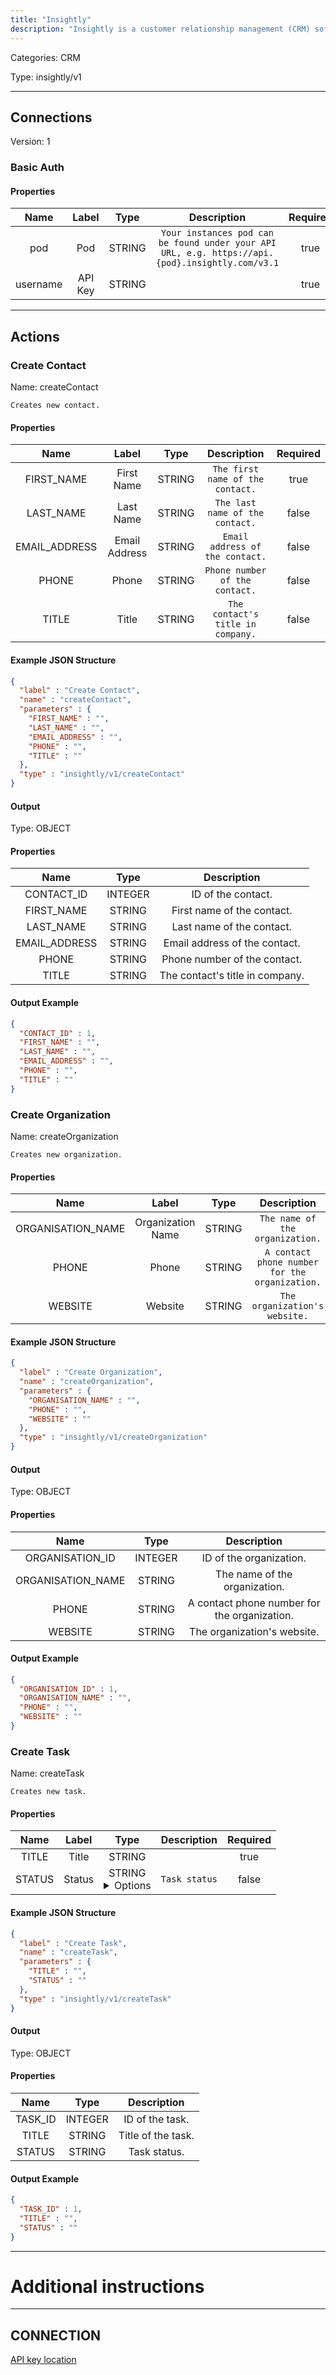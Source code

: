 ```yaml
---
title: "Insightly"
description: "Insightly is a customer relationship management (CRM) software that helps businesses manage contacts, sales, projects, and tasks in one platform."
---
```



Categories: CRM


Type: insightly/v1

<hr />



## Connections

Version: 1


### Basic Auth

#### Properties

|      Name       |      Label     |     Type     |     Description     | Required |
|:---------------:|:--------------:|:------------:|:-------------------:|:--------:|
| pod | Pod | STRING | `Your instances pod can be found under your API URL, e.g. https://api.{pod}.insightly.com/v3.1` | true |
| username | API Key | STRING |  | true |





<hr />



## Actions


### Create Contact
Name: createContact

`Creates new contact.`

#### Properties

|      Name       |      Label     |     Type     |     Description     | Required |
|:---------------:|:--------------:|:------------:|:-------------------:|:--------:|
| FIRST_NAME | First Name | STRING | `The first name of the contact.` | true |
| LAST_NAME | Last Name | STRING | `The last name of the contact.` | false |
| EMAIL_ADDRESS | Email Address | STRING | `Email address of the contact.` | false |
| PHONE | Phone | STRING | `Phone number of the contact.` | false |
| TITLE | Title | STRING | `The contact's title in company.` | false |

#### Example JSON Structure
```json
{
  "label" : "Create Contact",
  "name" : "createContact",
  "parameters" : {
    "FIRST_NAME" : "",
    "LAST_NAME" : "",
    "EMAIL_ADDRESS" : "",
    "PHONE" : "",
    "TITLE" : ""
  },
  "type" : "insightly/v1/createContact"
}
```

#### Output



Type: OBJECT


#### Properties

|     Name     |     Type     |     Description     |
|:------------:|:------------:|:-------------------:|
| CONTACT_ID | INTEGER | ID of the contact. |
| FIRST_NAME | STRING | First name of the contact. |
| LAST_NAME | STRING | Last name of the contact. |
| EMAIL_ADDRESS | STRING | Email address of the contact. |
| PHONE | STRING | Phone number of the contact. |
| TITLE | STRING | The contact's title in company. |




#### Output Example
```json
{
  "CONTACT_ID" : 1,
  "FIRST_NAME" : "",
  "LAST_NAME" : "",
  "EMAIL_ADDRESS" : "",
  "PHONE" : "",
  "TITLE" : ""
}
```


### Create Organization
Name: createOrganization

`Creates new organization.`

#### Properties

|      Name       |      Label     |     Type     |     Description     | Required |
|:---------------:|:--------------:|:------------:|:-------------------:|:--------:|
| ORGANISATION_NAME | Organization Name | STRING | `The name of the organization.` | true |
| PHONE | Phone | STRING | `A contact phone number for the organization.` | false |
| WEBSITE | Website | STRING | `The organization's website.` | false |

#### Example JSON Structure
```json
{
  "label" : "Create Organization",
  "name" : "createOrganization",
  "parameters" : {
    "ORGANISATION_NAME" : "",
    "PHONE" : "",
    "WEBSITE" : ""
  },
  "type" : "insightly/v1/createOrganization"
}
```

#### Output



Type: OBJECT


#### Properties

|     Name     |     Type     |     Description     |
|:------------:|:------------:|:-------------------:|
| ORGANISATION_ID | INTEGER | ID of the organization. |
| ORGANISATION_NAME | STRING | The name of the organization. |
| PHONE | STRING | A contact phone number for the organization. |
| WEBSITE | STRING | The organization's website. |




#### Output Example
```json
{
  "ORGANISATION_ID" : 1,
  "ORGANISATION_NAME" : "",
  "PHONE" : "",
  "WEBSITE" : ""
}
```


### Create Task
Name: createTask

`Creates new task.`

#### Properties

|      Name       |      Label     |     Type     |     Description     | Required |
|:---------------:|:--------------:|:------------:|:-------------------:|:--------:|
| TITLE | Title | STRING |  | true |
| STATUS | Status | STRING <details> <summary> Options </summary> Not Started, In Progress, Completed, Deferred, Waiting </details> | `Task status` | false |

#### Example JSON Structure
```json
{
  "label" : "Create Task",
  "name" : "createTask",
  "parameters" : {
    "TITLE" : "",
    "STATUS" : ""
  },
  "type" : "insightly/v1/createTask"
}
```

#### Output



Type: OBJECT


#### Properties

|     Name     |     Type     |     Description     |
|:------------:|:------------:|:-------------------:|
| TASK_ID | INTEGER | ID of the task. |
| TITLE | STRING | Title of the task. |
| STATUS | STRING | Task status. |




#### Output Example
```json
{
  "TASK_ID" : 1,
  "TITLE" : "",
  "STATUS" : ""
}
```




<hr />

# Additional instructions
<hr />

## CONNECTION

[API key location](https://crm.na1.insightly.com/Users/UserSettings)
